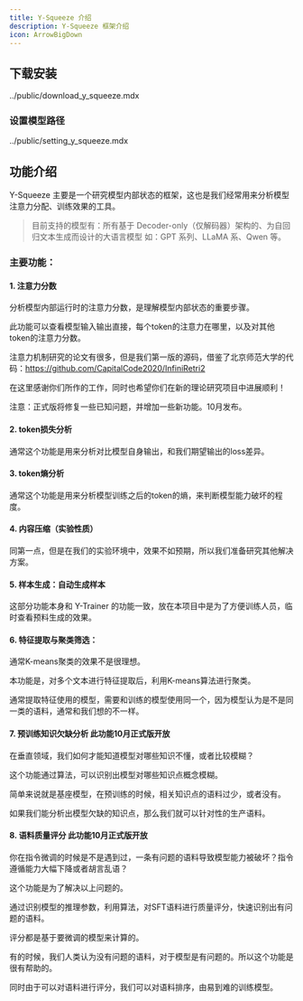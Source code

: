 ```yaml
---
title: Y-Squeeze 介绍
description: Y-Squeeze 框架介绍
icon: ArrowBigDown
---
```


## 下载安装
<include>../public/download_y_squeeze.mdx</include>
### 设置模型路径
<include>../public/setting_y_squeeze.mdx</include>

## 功能介绍

Y-Squeeze 主要是一个研究模型内部状态的框架，这也是我们经常用来分析模型注意力分配、训练效果的工具。

> 目前支持的模型有：所有基于 Decoder-only（仅解码器）架构的、为自回归文本生成而设计的大语言模型
如：GPT 系列、LLaMA 系、Qwen 等。

### 主要功能：

#### 1. 注意力分数

分析模型内部运行时的注意力分数，是理解模型内部状态的重要步骤。

此功能可以查看模型输入输出直接，每个token的注意力在哪里，以及对其他token的注意力分数。

注意力机制研究的论文有很多，但是我们第一版的源码，借鉴了北京师范大学的代码：https://github.com/CapitalCode2020/InfiniRetri2

在这里感谢你们所作的工作，同时也希望你们在新的理论研究项目中进展顺利！

注意：正式版将修复一些已知问题，并增加一些新功能。10月发布。

#### 2. token损失分析

通常这个功能是用来分析对比模型自身输出，和我们期望输出的loss差异。

#### 3. token熵分析

通常这个功能是用来分析模型训练之后的token的熵，来判断模型能力破坏的程度。

#### 4. 内容压缩（实验性质）

同第一点，但是在我们的实验环境中，效果不如预期，所以我们准备研究其他解决方案。

#### 5. 样本生成：自动生成样本

这部分功能本身和 Y-Trainer 的功能一致，放在本项目中是为了方便训练人员，临时查看预料生成的效果。

#### 6. 特征提取与聚类筛选：

通常K-means聚类的效果不是很理想。

本功能是，对多个文本进行特征提取后，利用K-means算法进行聚类。

通常提取特征使用的模型，需要和训练的模型使用同一个，因为模型认为是不是同一类的语料，通常和我们想的不一样。

#### 7. 预训练知识欠缺分析 此功能10月正式版开放

在垂直领域，我们如何才能知道模型对哪些知识不懂，或者比较模糊？

这个功能通过算法，可以识别出模型对哪些知识点概念模糊。

简单来说就是基座模型，在预训练的时候，相关知识点的语料过少，或者没有。

如果我们能分析出模型欠缺的知识点，那么我们就可以针对性的生产语料。


#### 8. 语料质量评分 此功能10月正式版开放

你在指令微调的时候是不是遇到过，一条有问题的语料导致模型能力被破坏？指令遵循能力大幅下降或者胡言乱语？

这个功能是为了解决以上问题的。

通过识别模型的推理参数，利用算法，对SFT语料进行质量评分，快速识别出有问题的语料。

评分都是基于要微调的模型来计算的。

有的时候，我们人类认为没有问题的语料，对于模型是有问题的。所以这个功能是很有帮助的。

同时由于可以对语料进行评分，我们可以对语料排序，由易到难的训练模型。


